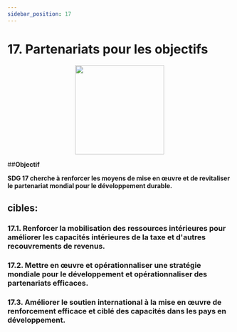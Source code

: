 ```yaml
---
sidebar_position: 17
---
```

# 17. Partenariats pour les objectifs
<p align="center"><img src="https://www.un.org/sustainabledevelopment/wp-content/uploads/2019/08/E-Goal-17-1024x1024.png" width="200" height="200"/></p>

##**Objectif**

**SDG 17 cherche à renforcer les moyens de mise en œuvre et de revitaliser le partenariat mondial pour le développement durable.**

 ## cibles: 
    
 ### 17.1. Renforcer la mobilisation des ressources intérieures pour améliorer les capacités intérieures de la taxe et d'autres recouvrements de revenus. 

 ### 17.2. Mettre en œuvre et opérationnaliser une stratégie mondiale pour le développement et opérationnaliser des partenariats efficaces. 

 ### 17.3. Améliorer le soutien international à la mise en œuvre de renforcement efficace et ciblé des capacités dans les pays en développement.